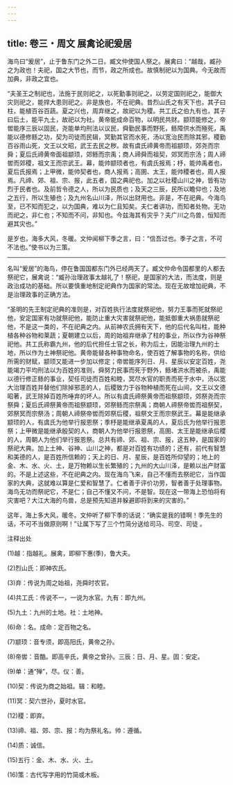 ```yaml
---
---
---
```

title: 卷三・周文 展禽论祀爰居
---

海鸟曰“爰居”，止于鲁东门之外二日。臧文仲使国人祭之。展禽曰：“越哉，臧孙之为政也！夫祀，国之大节也，而节，政之所成也。故慎制祀以为国典。今无故而加典，非政之宜也。

“夫圣王之制祀也，法施于民则祀之，以死勤事则祀之，以劳定国则祀之，能御大灾则祀之，能捍大患则祀之。非是族也，不在祀典。昔烈山氏之有天下也，其子曰柱，能植百谷百蔬。夏之兴也，周弃继之，故祀以为稷。共工氏之伯九有也，其子曰后土，能平九土，故祀以为社。黄帝能成命百物，以明民共财。颛顼能修之，帝喾能序三辰以固民，尧能单均刑法以议民，舜勤民事而野死，鲧障供水而殛死，禹能以德修鲧之功，契为司徒而民辑，冥勤其官而水死，汤以宽治民而除其邪，稷勤百谷雨山死，文王以文昭，武王去民之秽。故有虞氏禘黄帝而祖颛顼，郊尧而宗舜；夏后氏禘黄帝面祖颛顼，郊鲧而宗禹；商人禘舜而祖契，郊冥而宗汤；周人禘喾而郊稷，祖文王而宗武王。幕，能帅颛顼者也，有虞氏报焉；杼，能帅禹者也，夏后氏报焉；上甲微，能帅契者也，商人报焉；高圉、太王，能帅稷者也，周人报焉。凡禘、郊、祖、宗、报，此五者，国之典祀也。加之以社稷山川之神，皆有功烈于民者也。及前哲令德之人，所以为民质也；及天之三辰，民所以瞻仰也；及地之五行，所以生殖也；及九州名山川泽，所以出财用也。非是，不在祀典。今海鸟至，已不知而犯之，以为国典，难以为仁且知矣。夫仁者讲功，而知者处物。无功而祀之，非仁也；不知而不问，非知也。今兹海其有灾乎？夫广川之鸟兽，恒知而避其灾也。”

是岁也，海多大风，冬暖。文仲闻柳下季之言，曰：“信吾过也。季子之言，不可不法也。”使书以为三策。

----------------

名叫“爰居”的海鸟，停在鲁国国都东门外已经两天了。臧文仲命令国都里的人都去祭祀它，展禽说：“臧孙治理政事太越礼了！祭祀，是国家的大法，而法度，则是政治成功的基础。所以要慎重地制定祀典作为国家的常法。现在无故增加祀典，不是治理政事的正确方法。

“圣明的先王制定祀典的准则是，对百姓执行法度就祭祀他，努力王事而死就祭祀他，安定国家有功就祭祀他，能防止重大灾害就祭祀他，能抵御重大祸患就祭祀他，不是这一类的，不在祀典之内。从前神农氏拥有天下，他的后代名叫柱，能种植各种谷物和莱蔬；夏朝建立以后，周的始祖弃继承了柱的事业，所以作为谷神祭祀他。共工氏称霸九州，他的后代担任土官之长，称为后土，因能治理九州的土地，所以作为土神祭祀他。黄帝能替各种事物命名，使百姓了解事物的名称，供给所需的财赋，颛顼又能进一步加以修定；帝喾能序列日、月、星辰以安定百姓，尧能竭力平均刑法以为百姓的准则，舜努力民事而死于野外，鲧堵洪水而被杀，禹能以德行修正鲧的事业，契任司徒而百姓和睦，冥尽水官的职责而死于水中，汤以宽大治理百姓并替他们除掉邪恶的人，后稷致力于谷物种植而死在山间，文王以文德昭著，武王除掉百姓所唾弃的坏人。所以有虞氏禘祭黄帝而祖祭颛顼，郊祭尧而宗祭舜；夏后氏禘祭黄帝而祖祭颛顼，郊祭鲧而宗祭禹；商朝人禘祭帝喾而祖祭契，郊祭冥而宗祭汤；周朝人禘祭帝喾而郊祭后稷，祖祭文王而宗祭武王。幕是能继承颛顼的人，有虞氏为他举行报恩祭；季杼是能继承夏禹的人，夏后氏为他举行报恩祭；上甲微是能继承殷契的人，商朝人为他举行报恩祭，高圉、太王是能继承后稷的人，周朝人为他们举行报恩祭。总共有禘、郊、祖、宗、报，这五种，是国家的祭祀大典。加上土神、谷神、山川之神，都是对百姓有功绩的；还有，前代有智慧和美德的人，是百姓所信赖的；天上的日、月、星辰，是百姓所仰望的；地上的金、木、水、火、土，是万物赖以生长繁殖的；九州的大山川泽，是赖以出产财富的。不是上述这些，不在祀典之内。现在海鸟飞来，自己不懂而去祭祀它，当作国家的大典，这就难以算是仁爱和智慧了。仁者善于评价功劳，智者善于处理事物。海鸟无功而祭祀它，不是仁；自己不懂又不问，不是智。现在这一带海上恐怕将有灾害吧？大江大海的鸟兽，总是预先知道并躲避即将到来的灾害的。”

这年，海上多大风，暖冬。文仲听了柳下季的话说：“确实是我的错啊！季先生的话，不可不当做原则啊！”让属下写了三个竹简分送给司马、司空、司徒 。

注释出处

(1)越：指越礼。展禽，即柳下惠(季)，鲁大夫。

(2)烈山氏：即神农氏。

(3)弃：传说为周之始祖，尧舜时农官。

(4)共工氏：传说不一，一说为水官。九有：即九州。

(5)九土：九州的土地。社：土地神。

(6)命：名。成命：定百物之名。

(7)颛顼：音专须，即高阳氏，黄帝之孙。

(8)帝喾：音酷。即高辛氏，黄帝之曾孙。三辰：日、月、星。固：安定。

(9)单：通“殚”，尽。仪：善。

(10)契：传说为商之始祖。辑：和睦。

(11)冥：契六世孙，夏时水官。

(12)稷：即弃。

(13)禘、祖、郊、宗、报：均为祭礼名。帅：遵循。

(14)质：诚信。

(15)五行：金、木、水、火、土。

(16)策：古代写字用的竹简或木板。

